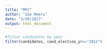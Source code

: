 ```yaml
---
title: "MP2"
author: "Zoe Meers"
date: "3/20/2017"
output: html_document
---
```


```r
#filter candidates by year
filter(candidates, cand_election_yr=="2012")
```
```r

```


